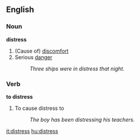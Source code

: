 ==English==
===Noun===
'''distress'''
# (Cause of) [[discomfort]]
# Serious [[danger]]
#:''Three ships were in distress that night.''

===Verb===
'''to distress'''
# To cause distress to
#:''The boy has been distressing his teachers.''

[[it:distress]]
[[hu:distress]]